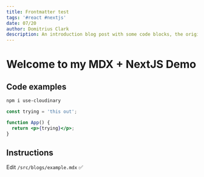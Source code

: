 ```yaml
---
title: Frontmatter test
tags: '#react #nextjs'
date: 07/20
author: Domitrius Clark
description: An introduction blog post with some code blocks, the original
---
```


# Welcome to my MDX + NextJS Demo

## Code examples

```bash
npm i use-cloudinary
```

```jsx
const trying = 'this out';

function App() {
  return <p>{trying}</p>;
}
```

## Instructions

Edit `/src/blogs/example.mdx` ✅
